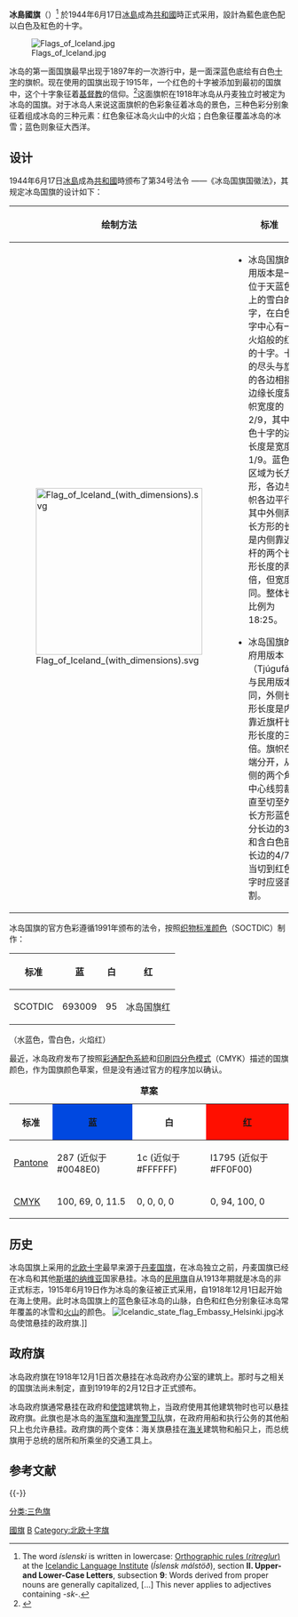 {{Infobox Flag|
Name = 冰島|
Article = 國旗|
Image = Flag of Iceland.svg |
Use = 100100|
Symbol = |
Adoption = 1944年 |
Design = [[藍色|藍色]]底色配以[[白色|白色]]及[[紅色|紅色]]的[[十字|十字]]
|Proportion = 18:25
|Designer = Matthías Þórðarson
|Type = 国旗
|Image2 =Flag_of_Iceland_(state).svg
|Noborder2 = yes
|Use2 = 011011
|Proportion2 = 18:32|
}}

'''冰島國旗'''（{{lang-is|[[wikt:íslenskur#Icelandic|íslenski]] [[wikt:fáni#Icelandic|fáninn]]}}）<ref>The word ''íslenski'' is written in lowercase: [http://www.ismal.hi.is/Ritreglur-070306.pdf Orthographic rules (''ritreglur'')] {{Wayback|url=http://www.ismal.hi.is/Ritreglur-070306.pdf |date=20120119035106 }} at the [[Icelandic_Language_Institute|Icelandic Language Institute]] (''Íslensk málstöð''), section '''II. Upper- and Lower-Case Letters''', subsection '''9''': Words derived from proper nouns are generally capitalized, [...] This never applies to adjectives containing ''-sk-''.</ref> 於1944年6月17日[[冰島|冰島]]成為[[共和國|共和國]]時正式采用，設計為藍色底色配以白色及紅色的十字。

[[File:Flags_of_Iceland.jpg|thumb]]

冰岛的第一面国旗最早出现于1897年的一次游行中，是一面深蓝色底绘有白色[[十字|十字]]的旗帜。现在使用的国旗出现于1915年，一个红色的十字被添加到最初的国旗中，这个十字象征着[[基督教|基督教]]的信仰。<ref name="Jeroen Temperman">{{cite book|url=http://books.google.com/books?id=Khag6tbsIn4C&pg=PA88&dq=flag+of+sweden+christian#v=onepage&q=flag%20of%20sweden%20christian&f=false|author=Jeroen Temperman|title=State Religion Relationships and Human Rights Law|publisher=[[Martinus_Nijhoff_Publishers|Martinus Nijhoff Publishers]]|quote=Many predominantly Christian states show a cross, symbolising Christainity, on their national flag. Scandinavian crosses or Nordic crosses on the flags of the Nordic countries–Denmark, Finland, Iceland, Norway and Sweden–also represent Christianity.|accessdate=2007-12-31|archive-date=2013-10-13|archive-url=https://web.archive.org/web/20131013022833/http://books.google.com/books?id=Khag6tbsIn4C&pg=PA88&dq=flag+of+sweden+christian#v=onepage&q=flag%20of%20sweden%20christian&f=false|dead-url=no}}</ref>这面旗帜在1918年冰岛从丹麦独立时被定为冰岛的国旗。对于冰岛人来说这面旗帜的色彩象征着冰岛的景色，三种色彩分别象征着组成冰岛的三种元素：红色象征冰岛火山中的火焰；白色象征覆盖冰岛的冰雪；蓝色则象征大西洋。

== 设计 ==
1944年6月17日[[冰島|冰島]]成為[[共和國|共和國]]時颁布了第34号法令 ——《冰岛国旗国徽法》，其规定冰岛国旗的设计如下：

{|class="wikitable"
! 绘制方法
! 标准
|-
|[[File:Flag_of_Iceland_(with_dimensions).svg|300px]]
|
*冰岛国旗的民用版本是一个位于天蓝色底上的雪白的十字，在白色十字中心有一个火焰般的红色的十字。十字的尽头与旗帜的各边相接，边缘长度是旗帜宽度的2/9，其中红色十字的边缘长度是宽度的1/9。蓝色的区域为长方形，各边与旗帜各边平行，其中外侧两个长方形的长度是内侧靠近旗杆的两个长方形长度的两倍，但宽度相同。整体长宽比例为18:25。

*冰岛国旗的政府用版本（Tjúgufáni）与民用版本不同，外侧长方形长度是内侧靠近旗杆长方形长度的三倍。旗帜在末端分开，从外侧的两个角向中心线剪裁，直至切至外侧长方形蓝色部分长边的3/7和含白色部分长边的4/7。当切到红色十字时应竖直切割。
|}

冰岛国旗的官方色彩遵循1991年颁布的法令，按照[[织物标准颜色|织物标准颜色]]（SOCTDIC）制作：
{| width="60%" border="1" cellpadding="2" cellspacing="0" style="background: #f9f9f9; border: 1px solid #aaaaaa; border-collapse: collapse; white-space: nowrap; text-align: left"
|- style="text-align: center; background: #eee"
! 标准
! 蓝
! 白
! 红
|-
| SCOTDIC
| 693009
| 95
| 冰岛国旗红
|}
（水蓝色，雪白色，火焰红）

最近，冰岛政府发布了按照[[彩通|彩通配色系統]]和[[印刷四分色模式|印刷四分色模式]]（CMYK）描述的国旗颜色，作为国旗颜色草案，但是没有通过官方的程序加以确认。

{| width="60%" border="1" cellpadding="2" cellspacing="0" style="background: #f9f9f9; border: 1px solid #aaaaaa; border-collapse: collapse; white-space: nowrap; text-align: left"
|+ '''草案'''
|- style="text-align: center; background: #eee"
! 标准
!style="background:#0048E0"| 蓝
!style="background:#FFFFFF"| 白
!style="background:#FF0F00"| 红
|-
| [[彩通|Pantone]]
| 287 (近似于 #0048E0)
| 1c (近似于 #FFFFFF)
| I1795 (近似于 #FF0F00)
|-
| [[印刷四分色模式|CMYK]]
| 100, 69, 0, 11.5
| 0, 0, 0, 0
| 0, 94, 100, 0
|}

== 历史 ==
冰岛国旗上采用的[[北欧十字|北欧十字]]最早来源于[[丹麦国旗|丹麦国旗]]，在冰岛独立之前，丹麦国旗已经在冰岛和其他[[斯堪的纳维亚|斯堪的纳维亚]]国家悬挂。冰岛的[[民用旗|民用旗]]自从1913年期就是冰岛的非正式标志，1915年6月19日作为冰岛的象征被正式采用，自1918年12月1日起开始在海上使用。此时冰岛国旗上的蓝色象征冰岛的山脉，白色和红色分别象征冰岛常年覆盖的冰雪和[[火山|火山]]的颜色。
[[File:Icelandic_state_flag_Embassy_Helsinki.jpg|thumb]]冰岛使馆悬挂的政府旗.]]
{{Begin flag gallery}}
{{Flag entry|Image=Hvítbláinn.svg|Caption=[[File:IFIS_Proposed.svg|File:IFIS Proposed.svg]]早期的非正式国旗“蓝白色旗”（Hvítbláinn），在1900年间被冰岛共和主义者使用。这面旗与[[设德兰群岛|设德兰群岛]]旗相似。}}
{{Flag entry|Image=Flag of Iceland - 1914 Proposal.svg|Caption=[[File:IFIS_Proposed.svg|File:IFIS Proposed.svg]]早期的建议的国旗，并没有被使用。这面旗与[[苏格兰国旗|苏格兰国旗]]相似。}}
{{Flag entry|Image=Royal Standard of Iceland (1921-1944).svg|Caption=[[File:IFIS_Proposed.svg|File:IFIS Proposed.svg]] 冰島國王旗幟，蓝底中间为翠鸟徽章。}}
{{Flag entry|Image=Light Blue Flag of Iceland.svg|Caption=[[File:IFIS_Historical.svg|File:IFIS Historical.svg]]1918-1944年间的民用旗，此时所用的蓝色为[[群青|群青蓝]]，比例为18:25。}}
{{End flag gallery}}

== 政府旗 ==
冰岛政府旗在1918年12月1日首次悬挂在冰岛政府办公室的建筑上。那时与之相关的国旗法尚未制定，直到1919年的2月12日才正式颁布。

冰岛政府旗通常悬挂在政府和[[使馆|使馆]]建筑物上，当政府使用其他建筑物时也可以悬挂政府旗。此旗也是冰岛的[[海军旗|海军旗]]和[[冰岛海岸警卫队|海岸警卫队]]旗，在政府用船和执行公务的其他船只上也允许悬挂。政府旗的两个变体：海关旗悬挂在[[海关|海关]]建筑物和船只上，而总统旗用于总统的居所和所乘坐的交通工具上。

{{Begin flag gallery}}
{{Flag entry|Image=Flag of the President of Iceland.svg|Caption=[[File:IFIS_Mirror.svg|File:IFIS Mirror.svg]]冰岛总统旗}}
{{Flag entry|Image=Customs Flag and Ensign of Iceland.svg|Caption=冰岛海关旗}}
{{End flag gallery}}

== 参考文献 ==
{{Reflist}}

{{-}}
{{冰島主題}}
{{欧洲题目|国旗}}

[[Category:冰島|國旗]]
[[Category:國旗|B]]
[[Category:北欧十字旗|Category:北欧十字旗]]
[[分类:三色旗|分类:三色旗]]